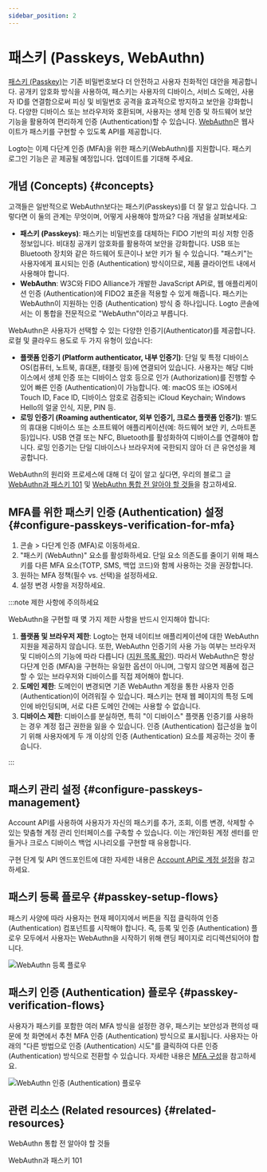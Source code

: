 ```yaml
---
sidebar_position: 2
---
```


# 패스키 (Passkeys, WebAuthn)

[패스키 (Passkey)](https://auth.wiki/passkey)는 기존 비밀번호보다 더 안전하고 사용자 친화적인 대안을 제공합니다. 공개키 암호화 방식을 사용하여, 패스키는 사용자의 디바이스, 서비스 도메인, 사용자 ID를 연결함으로써 피싱 및 비밀번호 공격을 효과적으로 방지하고 보안을 강화합니다. 다양한 디바이스 또는 브라우저와 호환되며, 사용자는 생체 인증 및 하드웨어 보안 기능을 활용하여 편리하게 인증 (Authentication)할 수 있습니다. [WebAuthn](https://auth.wiki/webauthn)은 웹사이트가 패스키를 구현할 수 있도록 API를 제공합니다.

Logto는 이제 다단계 인증 (MFA)을 위한 패스키(WebAuthn)를 지원합니다. 패스키 로그인 기능은 곧 제공될 예정입니다. 업데이트를 기대해 주세요.

## 개념 (Concepts) \{#concepts}

고객들은 일반적으로 WebAuthn보다는 패스키(Passkeys)를 더 잘 알고 있습니다. 그렇다면 이 둘의 관계는 무엇이며, 어떻게 사용해야 할까요? 다음 개념을 살펴보세요:

- **패스키 (Passkeys)**: 패스키는 비밀번호를 대체하는 FIDO 기반의 피싱 저항 인증 정보입니다. 비대칭 공개키 암호화를 활용하여 보안을 강화합니다. USB 또는 Bluetooth 장치와 같은 하드웨어 토큰이나 보안 키가 될 수 있습니다. "패스키"는 사용자에게 표시되는 인증 (Authentication) 방식이므로, 제품 클라이언트 내에서 사용해야 합니다.
- **WebAuthn**: W3C와 FIDO Alliance가 개발한 JavaScript API로, 웹 애플리케이션 인증 (Authentication)에 FIDO2 표준을 적용할 수 있게 해줍니다. 패스키는 WebAuthn이 지원하는 인증 (Authentication) 방식 중 하나입니다. Logto 콘솔에서는 이 통합을 전문적으로 "WebAuthn"이라고 부릅니다.

WebAuthn은 사용자가 선택할 수 있는 다양한 인증기(Authenticator)를 제공합니다. 로컬 및 클라우드 용도로 두 가지 유형이 있습니다:

- **플랫폼 인증기 (Platform authenticator, 내부 인증기)**: 단일 및 특정 디바이스 OS(컴퓨터, 노트북, 휴대폰, 태블릿 등)에 연결되어 있습니다. 사용자는 해당 디바이스에서 생체 인증 또는 디바이스 암호 등으로 인가 (Authorization)를 진행할 수 있어 빠른 인증 (Authentication)이 가능합니다. 예: macOS 또는 iOS에서 Touch ID, Face ID, 디바이스 암호로 검증되는 iCloud Keychain; Windows Hello의 얼굴 인식, 지문, PIN 등.
- **로밍 인증기 (Roaming authenticator, 외부 인증기, 크로스 플랫폼 인증기)**: 별도의 휴대용 디바이스 또는 소프트웨어 애플리케이션(예: 하드웨어 보안 키, 스마트폰 등)입니다. USB 연결 또는 NFC, Bluetooth를 활성화하여 디바이스를 연결해야 합니다. 로밍 인증기는 단일 디바이스나 브라우저에 국한되지 않아 더 큰 유연성을 제공합니다.

WebAuthn의 원리와 프로세스에 대해 더 깊이 알고 싶다면, 우리의 블로그 글 [WebAuthn과 패스키 101](https://blog.logto.io/web-authn-and-passkey-101/) 및 [WebAuthn 통합 전 알아야 할 것들](https://blog.logto.io/webauthn-base-knowledge/)을 참고하세요.

## MFA를 위한 패스키 인증 (Authentication) 설정 \{#configure-passkeys-verification-for-mfa}

1. <CloudLink to="/mfa">콘솔 > 다단계 인증 (MFA)</CloudLink>로 이동하세요.
2. "패스키 (WebAuthn)" 요소를 활성화하세요. 단일 요소 의존도를 줄이기 위해 패스키를 다른 MFA 요소(TOTP, SMS, 백업 코드)와 함께 사용하는 것을 권장합니다.
3. 원하는 MFA 정책(필수 vs. 선택)을 설정하세요.
4. 설정 변경 사항을 저장하세요.

:::note 제한 사항에 주의하세요

WebAuthn을 구현할 때 몇 가지 제한 사항을 반드시 인지해야 합니다:

1. **플랫폼 및 브라우저 제한**: Logto는 현재 네이티브 애플리케이션에 대한 WebAuthn 지원을 제공하지 않습니다. 또한, WebAuthn 인증기의 사용 가능 여부는 브라우저 및 디바이스의 기능에 따라 다릅니다 ([지원 목록 확인](https://caniuse.com/?search=webauthn)). 따라서 WebAuthn은 항상 다단계 인증 (MFA)을 구현하는 유일한 옵션이 아니며, 그렇지 않으면 제품에 접근할 수 있는 브라우저와 디바이스를 직접 제어해야 합니다.
2. **도메인 제한**: 도메인이 변경되면 기존 WebAuthn 계정을 통한 사용자 인증 (Authentication)이 어려워질 수 있습니다. 패스키는 현재 웹 페이지의 특정 도메인에 바인딩되며, 서로 다른 도메인 간에는 사용할 수 없습니다.
3. **디바이스 제한**: 디바이스를 분실하면, 특히 "이 디바이스" 플랫폼 인증기를 사용하는 경우 계정 접근 권한을 잃을 수 있습니다. 인증 (Authentication) 접근성을 높이기 위해 사용자에게 두 개 이상의 인증 (Authentication) 요소를 제공하는 것이 좋습니다.

:::

## 패스키 관리 설정 \{#configure-passkeys-management}

Account API를 사용하여 사용자가 자신의 패스키를 추가, 조회, 이름 변경, 삭제할 수 있는 맞춤형 계정 관리 인터페이스를 구축할 수 있습니다. 이는 개인화된 계정 센터를 만들거나 크로스 디바이스 백업 시나리오를 구현할 때 유용합니다.

구현 단계 및 API 엔드포인트에 대한 자세한 내용은 [Account API로 계정 설정](/end-user-flows/account-settings/by-account-api#link-a-new-webauthn-passkey)을 참고하세요.

## 패스키 등록 플로우 \{#passkey-setup-flows}

패스키 사양에 따라 사용자는 현재 페이지에서 버튼을 직접 클릭하여 인증 (Authentication) 컴포넌트를 시작해야 합니다. 즉, 등록 및 인증 (Authentication) 플로우 모두에서 사용자는 WebAuthn을 시작하기 위해 랜딩 페이지로 리디렉션되어야 합니다.

<img src="/img/assets/webauthn-setup-flow.png" alt="WebAuthn 등록 플로우" />

## 패스키 인증 (Authentication) 플로우 \{#passkey-verification-flows}

사용자가 패스키를 포함한 여러 MFA 방식을 설정한 경우, 패스키는 보안성과 편의성 때문에 첫 화면에서 추천 MFA 인증 (Authentication) 방식으로 표시됩니다. 사용자는 아래의 "다른 방법으로 인증 (Authentication) 시도"를 클릭하여 다른 인증 (Authentication) 방식으로 전환할 수 있습니다. 자세한 내용은 [MFA 구성](/end-user-flows/mfa/configure-mfa#mfa-verification-flow)을 참고하세요.

<img src="/img/assets/webauthn-verification-flow.png" alt="WebAuthn 인증 (Authentication) 플로우" />

## 관련 리소스 (Related resources) \{#related-resources}

<Url href="https://blog.logto.io/webauthn-base-knowledge">WebAuthn 통합 전 알아야 할 것들</Url>

<Url href="https://blog.logto.io/web-authn-and-passkey-101">WebAuthn과 패스키 101</Url>
